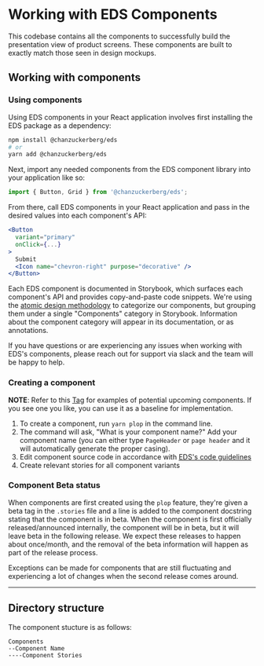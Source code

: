 <Meta title="Documentation/Guidelines/Components" />

# Working with EDS Components

This codebase contains all the components to successfully build the presentation view of product screens. These components are built to exactly match those seen in design mockups.

## Working with components

### Using components

Using EDS components in your React application involves first installing the EDS package as a dependency:

```bash
npm install @chanzuckerberg/eds
# or
yarn add @chanzuckerberg/eds
```

Next, import any needed components from the EDS component library into your application like so:

```js
import { Button, Grid } from '@chanzuckerberg/eds';
```

From there, call EDS components in your React application and pass in the desired values into each component's API:

```jsx
<Button
  variant="primary"
  onClick={...}
>
  Submit
  <Icon name="chevron-right" purpose="decorative" />
</Button>
```

Each EDS component is documented in Storybook, which surfaces each component's API and provides copy-and-paste code snippets. We're using the [atomic design methodology](https://atomicdesign.bradfrost.com/chapter-2/#the-atomic-design-methodology) to categorize our components, but grouping them under a single "Components" category in Storybook. Information about the component category will appear in its documentation, or as annotations.

If you have questions or are experiencing any issues when working with EDS's components, please reach out for support via slack and the team will be happy to help.

### Creating a component

**NOTE**: Refer to this [Tag](https://github.com/chanzuckerberg/edu-design-system/tree/upcoming-components) for examples of potential upcoming components. If you see one you like, you can use it as a baseline for implementation.

1. To create a component, run `yarn plop` in the command line.
2. The command will ask, "What is your component name?" Add your component name (you can either type `PageHeader` or `page header` and it will automatically generate the proper casing).
3. Edit component source code in accordance with [EDS's code guidelines][code-guidelines]
4. Create relevant stories for all component variants

### Component Beta status

When components are first created using the `plop` feature, they're given a beta tag in the `.stories` file and a line is added to the component docstring stating that the component is in beta. When the component is first officially released/announced internally, the component will be in beta, but it will leave beta in the following release. We expect these releases to happen about once/month, and the removal of the beta information will happen as part of the release process.

Exceptions can be made for components that are still fluctuating and experiencing a lot of changes when the second release comes around.

---

## Directory structure <a name="directory"></a>

The component stucture is as follows:

```
Components
--Component Name
----Component Stories
```

[code-guidelines]: ./?path=/story/documentation-guidelines-code-guidelines--page
